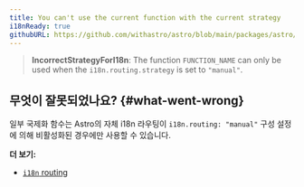```yaml
---
title: You can't use the current function with the current strategy
i18nReady: true
githubURL: https://github.com/withastro/astro/blob/main/packages/astro/src/core/errors/errors-data.ts
---
```


> **IncorrectStrategyForI18n**: The function `FUNCTION_NAME` can only be used when the `i18n.routing.strategy` is set to `"manual"`.

## 무엇이 잘못되었나요? \{#what-went-wrong\}
일부 국제화 함수는 Astro의 자체 i18n 라우팅이 `i18n.routing: "manual"` 구성 설정에 의해 비활성화된 경우에만 사용할 수 있습니다.

**더 보기:**
-  [`i18n` routing](/ko/guides/internationalization/#routing)